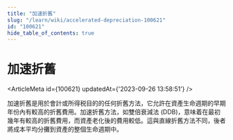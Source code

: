 ```yaml
---
title: "加速折舊"
slug: "/learn/wiki/accelerated-depreciation-100621"
id: "100621"
hide_table_of_contents: true
---
```



# 加速折舊

<ArticleMeta id={100621} updatedAt={'2023-09-26 13:58:51'} />
<div className='border-solid border-b border-t-0 my-4 border-[var(--ifm-color-gray-300)]' />

加速折舊是用於會計或所得税目的的任何折舊方法，它允許在資產生命週期的早期年份內有較高的折舊費用。加速折舊方法，如雙倍衰減法 (DDB)，意味着在最初幾年有較高的折舊費用，而資產老化後的費用較低。這與直線折舊方法不同，後者將成本平均分攤到資產的整個生命週期中。
